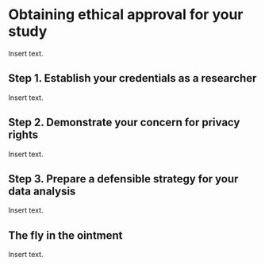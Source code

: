 # Obtaining ethical approval for your study

Insert text.

## Step 1. Establish your credentials as a researcher

Insert text.

## Step 2. Demonstrate your concern for privacy rights

Insert text.

## Step 3. Prepare a defensible strategy for your data analysis

Insert text.

## The fly in the ointment

Insert text.
